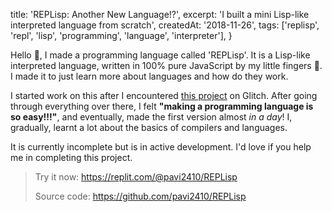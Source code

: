
  title: 'REPLisp: Another New Language!?',
  excerpt: 'I built a mini Lisp-like interpreted language from scratch',
  createdAt: '2018-11-26',
  tags: ['replisp', 'repl', 'lisp', 'programming', 'language', 'interpreter'],
}

Hello 👋, I made a programming language called 'REPLisp'. It is a Lisp-like interpreted language, written in 100% pure JavaScript by my little fingers 🖖. I made it to just learn more about languages and how do they work.

I started work on this after I encountered [this project](https://glitch.com/~the-super-tiny-compiler) on Glitch. After going through everything over there, I felt **"making a programming language is so easy!!!"**, and eventually, made the first version almost *in a day*! I, gradually, learnt a lot about the basics of compilers and languages.

It is currently incomplete but is in active development. I'd love if you help me in completing this project.

> Try it now: https://replit.com/@pavi2410/REPLisp
>
> Source code: https://github.com/pavi2410/REPLisp
